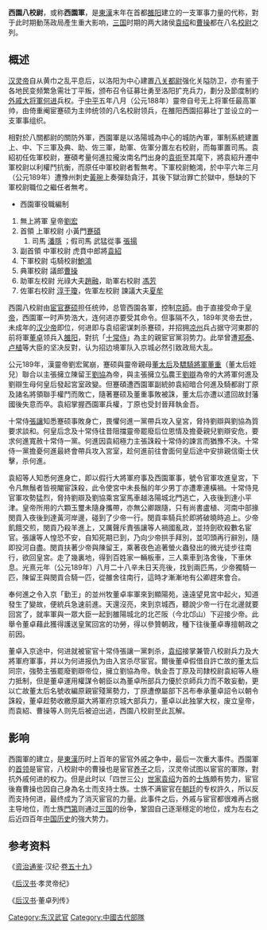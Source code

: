 '''西園八校尉'''，或称'''西園軍'''，是[[东汉|東漢]]末年在首都[[雒阳|雒阳]]建立的一支軍事力量的代称，對于此时期動荡政局產生重大影响，[[三国|三国]]时期的两大諸侯[[袁绍|袁绍]]和[[曹操|曹操]]都在八名[[校尉|校尉]]之列。

== 概述 ==
[[汉灵帝|汉灵帝]]自从黄巾之乱平息后，以洛阳为中心建置[[八关都尉|八关都尉]]强化关隘防卫，亦有鉴于各地民变频繁急需壮丁平叛，颁布召令征募壮勇至洛阳扩充兵力，劃分及節度制約[[外戚|外戚]][[大將軍_(中國)|大将軍]][[何进|何进]]兵权。于[[中平|中平]]五年八月（公元188年）靈帝自号无上将軍任最高軍帅，由倚重阉宦蹇硕为主帅统领的八名校尉领兵，在雒阳西園招募壮丁並设立的一支軍事组织。

相對於八關都尉的關防外軍，西園軍是以洛陽城為中心的城防內軍，軍制系統建置上、中、下三軍及典、助、佐三軍，助軍、佐軍分置左右校尉，而每軍置司馬。袁紹初任佐軍校尉，蹇碩考量何進拉攏汝南名門出身的[[袁術|袁術]]至其麾下，將袁紹升遷中軍校尉以利權鬥抗衡，而原任中軍校尉者暫無考。下軍校尉鮑鴻，於中平六年三月（公元189年）遭豫州刺史[[黃琬|黃琬]]上奏彈劾貪汙，其後下獄治罪亡於獄中，懸缺的下軍校尉職位之繼任者無考。

*西園軍役職編制
#無上將軍 皇帝[[劉宏|劉宏]]
#首領 上軍校尉 小黃門[[蹇碩|蹇碩]]
## 司馬 [[潘隱|潘隱]] ；假司馬 武猛從事 [[張揚|張揚]]
#副首領 中軍校尉 虎賁中郎將[[袁紹|袁紹]]
#下軍校尉 屯騎校尉[[鮑鴻|鮑鴻]]
#典軍校尉 議郎[[曹操|曹操]]
#助軍左校尉 光祿大夫[[趙融|趙融]]，助軍右校尉 [[馮芳|馮芳]]
#佐軍右校尉 [[淳于瓊|淳于瓊]]，佐軍左校尉 諫議大夫[[夏牟|夏牟]]

西園八校尉由[[宦官|宦官]][[蹇硕|蹇硕]]担任统帅，总管西園各軍，控制[[京師|京師]]。由于直接受命于[[皇帝|皇帝]]，西園軍一时声势浩大，连何进亦要受其命令。但事隔不久，189年灵帝去世，未成年的[[刘辩|汉少帝]]即位，何进即与袁绍密谋刺杀蹇硕，并招拥[[凉州|凉州]]兵占据守河東郡的前将軍[[董卓|董卓]]领兵入[[雒阳|雒阳]]，對抗「[[十常侍|十常侍]]」為主的親宦官黨羽势力。此举曾遭[[郑泰_(东汉)|郑泰]]、[[卢植|卢植]]等大臣的坚决反對，认为招边境軍队入京城必然引致政局大乱。

公元189年，漢靈帝劉宏駕崩，蹇硕與靈帝親母[[董太后|董太后]]及[[驃騎將軍|驃騎將軍]][[董重|董重]]（董太后姪兒）聯合以主張擁立陳留王[[劉協|劉協]]為帝，與主張擁立弘農王[[劉辯|劉辯]]為帝的大將軍何進及劉辯生母何皇后發起宮室政變。但蹇碩遭西園軍副統帥袁紹暗合何進及騎都尉丁原及諸名將領聯手權鬥而敗亡，隨著蹇硕及董重事敗被誅，董太后亦遭以遣回故封藩國後失意而卒。袁紹掌握西園軍兵權，丁原也受封晉拜執金吾。

十常侍[[张让_(东汉)|張讓]]知悉蹇硕事敗身亡，畏懼何進一黨帶兵攻入皇宮，脅持劉辯與劉協為質要求談和。何皇后念及十常侍往昔阻擋靈帝罷廢后位恩情及擔憂親兒劉辯安危，要求何進寬赦十常侍一黨。何進因袁紹極力主張誅殺十常侍的諫言而猶豫不決。十常侍一黨擔憂何進最終會帶兵攻入宮室，趁何進前往會面何皇后途中安排親信衛士伏擊，杀何進。

袁紹等人知悉何進身亡，即以假行大將軍府事及西園軍事，號令官軍攻進皇宮，下令凡無鬚者皆視閹宦誅殺，此令使宮中未長鬚的年少男丁亦遭牽連橫禍。十常侍見官軍攻勢猛烈，脅持劉辯及劉協乘宮室馬車越洛陽城北門逃亡，入夜後到達小平津。皇帝所用的六顆玉璽未隨身攜帶，亦無公卿跟隨，只有尚書盧植、河南中部掾閔貢入夜後到達黃河岸邊，碰到了少帝一行。閔貢率騎兵於即將破曉時追上。少帝飢餓交煎，閔貢乃殺羊進上，又厲聲斥責張讓等人禍國亂政，並持劍砍殺數名宦官。張讓等人惶恐不安，自知死期已到，乃向少帝拱手拜別，並叩頭再行辭別，隨即投河自盡。閔貢扶著少帝與陳留王，乘著夜色追著螢火蟲發出的微光徒步往南行，欲回皇宮。走了幾裏地，得到百姓家一輛板車，三人乘車到洛舍後，下車休息。光熹元年（公元189年）八月二十八辛未日天亮後，找到兩匹馬，少帝獨騎一匹，陳留王與閔貢合騎一匹，從雒舍往南行，這時才漸漸地有公卿趕來會合。

奉何進之令入京「勤王」的並州牧董卓率軍來到顯陽苑，遠遠望見宮中起火，知道發生了變故，便統兵急速前進。天還沒亮，來到京城西，聽說少帝一行在北邊就要回宮了，就率軍與一眾大臣一起到雒陽城北的北芒阪（今北邙山）下迎接少帝。此舉令董卓藉此獲得護送皇駕回宮的功勞，得以參贊朝政，種下往後董卓專擅朝政之前因。

董卓入京途中，何进就被宦官十常侍張讓一黨刺杀，[[袁绍|袁绍]]接掌兼管八校尉兵力及大將軍府軍事，并以为何进报仇为由入宮杀尽宦官。爾後董卓假借自許亡故的董太后同宗，強勢主張罷廢劉辯帝位，擁立劉協為帝。執金吾丁原及司隸校尉袁紹等人極力抵制，但是董卓運用權謀令朝臣以為董卓所部兵力優於京師兵力而不敢妄動，更以亡故董太后名號收編原親宦殘黨勢力，丁原遭僚屬部下呂布奉承董卓詔令以朝令誅殺，董卓趁勢收繳原屬大將軍府京城大部兵力，董卓以此独掌大权，废立皇帝，而袁紹、曹操等人则先后被迫出逃，西園八校尉至此瓦解。

==影响==
西園軍的建立，是[[东汉|東漢]]历时上百年的宦官外戚之争中，最后一次重大事件。西園軍的[[首领|首领]]是宦官，八校尉中的曹操也是宦官[[养子|养子]]之后，汉灵帝试图以宦官的軍隊，對抗外戚何进的权力。但是此时以「四世三公」[[世家|世家]][[袁绍|袁绍]]为首的[[士族|士族]]頗有势力，宦官後裔曹操也因自己身為名士而支持士族。士族不满宦官在[[朝廷|朝廷]]的专权許久，所以反而支持何进，最终成为了消灭宦官的力量。此事件之后，外戚与宦官都很难再占据主导地位，而士族[[門第|門第]]则通过[[三国|三国]]的纷争，鞏固自己逐渐穩定的地位，成为左右之后近四百年[[中国历史|中国历史]]的強大势力。

==参考资料==
《[[资治通鉴|资治通鉴]]·汉纪·[[:s:资治通鉴/卷059|卷五十九]]》

《[[后汉书|后汉书]]·孝灵帝纪》

《[[后汉书|后汉书]]·董卓列传》

[[Category:东汉武官|Category:东汉武官]]
[[Category:中國古代部隊|Category:中國古代部隊]]